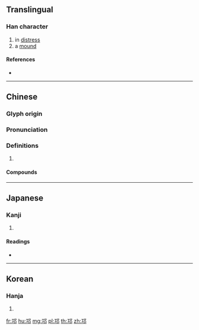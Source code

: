 {{character info/new}}
==Translingual==

===Han character===
{{Han char|rn=163|rad=邑|as=03|sn=6|four=17127|canj=MNL|ids=⿰工[[邑|⻏]]}}

# in [[distress]]
# a [[mound]]

====References====
* {{Han ref|kx=1268.160|dkj=39288|dj=1767.120|hdz=63755.020|uh=909B|ud=37019|bh=CA54|bd=51796}}

----

==Chinese==
{{zh-forms}}

===Glyph origin===
{{Han etym}}

===Pronunciation===
{{zh-pron
|m=qióng
|c=kung4
|mc=y
|oc=y
|cat=
}}

===Definitions===
{{zh-hanzi}}

# {{rfdef|zh}}

====Compounds====
{{zh-der|邛崍山|邛杖}}

----

==Japanese==

===Kanji===
{{ja-kanji|grade=|rs=邑03}}

# {{defn|lang=ja|sort=邑03}}

====Readings====
* {{ja-readings|on=[[きょう]] (kyō), [[ぐ]] (gu)|kun=|nanori=}}

----

==Korean==

===Hanja===
{{ko-hanja|hangeul=공|eumhun=|rv=gong|mr=kong|y=kong}}

# {{defn|lang=ko|sort=邑03}}

[[fr:邛]]
[[hu:邛]]
[[mg:邛]]
[[pl:邛]]
[[th:邛]]
[[zh:邛]]